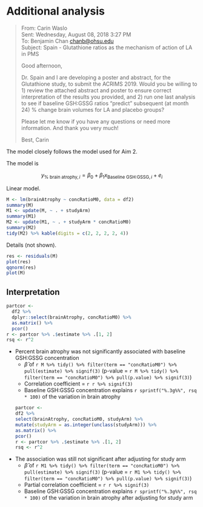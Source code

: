 # Additional analysis

> From: Carin Waslo   
> Sent: Wednesday, August 08, 2018 3:27 PM  
> To: Benjamin Chan <chanb@ohsu.edu>  
> Subject: Spain - Glutathione ratios as the mechanism of action of LA in PMS  
> 
> Good afternoon,
> 
> Dr. Spain and I are developing a poster and abstract, for the Glutathione study,
> to submit the ACRIMS 2019. Would you be willing to 1) review the attached
> abstract and poster to ensure correct interpretation of the results you
> provided, and 2) run one last analysis to see if baseline GSH:GSSG ratios
> "predict" subsequent (at month 24) % change brain volumes for LA and placebo
> groups?
> 
> Please let me know if you have any questions or need more information. And thank
> you very much!
> 
> Best,
> Carin

The model closely follows the model used for Aim 2.

The model is

$$
y_{\text{% brain atrophy}, i} =
\beta_0
+ \beta_1 x_{\text{Baseline GSH:GSSG}, i}
+ e_{i}
$$

Linear model.

```r
M <- lm(brainAtrophy ~ concRatioM0, data = df2)
summary(M)
M1 <- update(M, ~ . + studyArm)
summary(M1)
M2 <- update(M1, ~ . + studyArm * concRatioM0)
summary(M2)
tidy(M2) %>% kable(digits = c(2, 2, 2, 2, 4))
```

Details (not shown).

```r
res <- residuals(M)
plot(res)
qqnorm(res)
plot(M)
```


## Interpretation

```r
partcor <- 
  df2 %>% 
  dplyr::select(brainAtrophy, concRatioM0) %>% 
  as.matrix() %>% 
  pcor()
r <- partcor %>% .$estimate %>% .[1, 2]
rsq <- r^2 
```

* Percent brain atrophy was not significantly associated with baseline GSH:GSSG concentration
  * $\hat{\beta}$ of `r M %>% tidy() %>% filter(term == "concRatioM0") %>% pull(estimate) %>% signif(3)` (p-value = `r M %>% tidy() %>% filter(term == "concRatioM0") %>% pull(p.value) %>% signif(3)`)
  * Correlation coefficient = `r r %>% signif(3)`
  * Baseline GSH:GSSG concentration explains `r sprintf("%.3g%%", rsq * 100)` of the variation in brain atrophy
```r
partcor <- 
  df2 %>% 
  select(brainAtrophy, concRatioM0, studyArm) %>%
  mutate(studyArm = as.integer(unclass(studyArm))) %>% 
  as.matrix() %>% 
  pcor()
r <- partcor %>% .$estimate %>% .[1, 2]
rsq <- r^2 
```
* The association was still not significant after adjusting for study arm
  * $\hat{\beta}$ of `r M1 %>% tidy() %>% filter(term == "concRatioM0") %>% pull(estimate) %>% signif(3)` (p-value = `r M1 %>% tidy() %>% filter(term == "concRatioM0") %>% pull(p.value) %>% signif(3)`)
  * Partial correlation coefficient = `r r %>% signif(3)`
  * Baseline GSH:GSSG concentration explains `r sprintf("%.3g%%", rsq * 100)` of the variation in brain atrophy after adjusting for study arm

